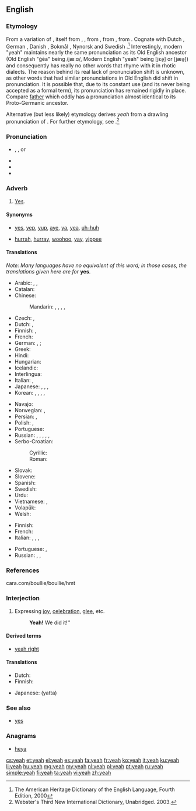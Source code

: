 ==English==
{{wikipedia}}

===Etymology===
{{wikipedia|yes and no}}
From a variation of {{term|yea|lang=en}}, itself from {{etyl|enm|en}} {{term|ya|lang=enm}}, {{term|ye|lang=enm}}, from {{etyl|ang|en}} {{m|ang|ġēa||yes}}, from {{etyl|gem-pro|en}} {{m|gem-pro|*ja||yes; thus, so}}, from {{etyl|ine-pro|en}} {{m|ine-pro|*yē||already}}. Cognate with Dutch {{term|ja|lang=nl}}, German {{term|ja|lang=de}}, Danish {{term|ja|lang=da}}, Bokmål {{term|ja|lang=nb}}, Nynorsk {{term|ja|lang=nn}} and Swedish {{term|ja|lang=sv}}.<ref>The American Heritage Dictionary of the English Language, Fourth Edition, 2000</ref> Interestingly, modern "yeah" maintains nearly the same pronunciation as its Old English ancestor (Old English "ġēa" being /jæːɑ/, Modern English "yeah" being [jɛə̯] or [jæə̯]) and consequently has really no other words that rhyme with it in rhotic dialects. The reason behind its real lack of pronunciation shift is unknown, as other words that had similar pronunciations in Old English did shift in pronunciation. It is possible that, due to its constant use (and its never being accepted as a formal term), its pronunciation has remained rigidly in place. Compare [[father]] which oddly has a pronunciation almost identical to its Proto-Germanic ancestor.

Alternative (but less likely) etymology derives ''yeah'' from a drawling pronunciation of {{term|yes|lang=en}}. For further etymology, see {{l|en|yes}}.<ref>Webster's Third New International Dictionary, Unabridged. 2003.</ref>

===Pronunciation===
* {{IPA|[jɛə̯]|lang=en}}, {{IPAchar|[jɛ.ə]}}, or {{IPAchar|[jæə̯]}}
* {{audio|en-us-yeah.ogg|Audio (US)|lang=en}}
* {{audio|en-us-yeah-interjection.ogg|Audio (US)|lang=en}}
* {{rhymes|ɛə|lang=en}}

===Adverb===
{{en-adv|-}}

# {{context|informal|lang=en}} [[yes|Yes]].

====Synonyms====
* {{sense|agreement}} [[yes]], [[yep]], [[yup]], [[aye]], [[ya]], [[yea]], [[uh-huh]]
* {{sense|joy}} [[hurrah]], [[hurray]], [[woohoo]], [[yay]], [[yippee]]<!--etc-->

====Translations====
''Note: Many languages have no equivalent of this word; in those cases, the translations given here are for'' '''yes'''.
{{trans-top|yes}}
* Arabic: {{t|ar|أَيْوَة}} {{qualifier|Eastern Arabic}}, {{t|ar|إِيَّة}} {{qualifier|Western Arabic}}, {{t|ar|آ}} {{qualifier|Egyptian Arabic}}
* Catalan: {{t+|ca|sí}}
* Chinese:
*: Mandarin: {{t+|cmn|是啊|tr=shì a|sc=Hani}}, {{t|cmn|[[對]][[啊]]|sc=Hani}}, {{t|cmn|[[对]][[啊]]|tr=duì a|sc=Hani}}, {{t+|cmn|啊|tr=à|sc=Hani}}, {{t+|cmn|嗯|tr=ǹg|sc=Hani}}
* Czech: {{t+|cs|jo}}, {{t+|cs|no}} <!-- Yes, this is in the right place, "no" means "yeah" or "yep" in Czech, Slovak, Polish -->
* Dutch: {{t+|nl|ja}}, {{t+|nl|jawel}}
* Finnish: {{t+|fi|joo}}, {{t+|fi|juu}}
* French: {{t+|fr|ouais}}
* German: {{i|yeah:}} {{t+|de|jo}}, {{t+|de|joa}}; {{i|yes:}} {{t+|de|ja}}
* Greek: {{t+|el|ναι}}
* Hindi: {{t+|hi|हाँ|tr=hā̃|sc=Deva}}
* Hungarian: {{t+|hu|igen}}
* Icelandic: {{t+|is|já}}
* Interlingua: {{t|ia|si}}
* Italian: {{t+|it|si}}, {{t+|it|già}}
* Japanese: {{t|ja|うん|tr=un}}, {{t+|ja|そう|tr=sō}}, {{t+|ja|ええ|tr=ē}}, {{t+|ja|ああ|tr=ā}}
* Korean: {{t+|ko|응|sc=Kore}}, {{t+|ko|네|sc=Kore}}, {{t+|ko|예|sc=Kore}}, {{t+|ko|응|sc=Kore}}, {{t+|ko|어|sc=Kore}}
{{trans-mid}}
* Navajo: {{t|nv|wehee}}
* Norwegian: {{t+|no|ja}}, {{t|no|yeah}}
* Persian: {{t+|fa|بله|tr=bale}}, {{t+|fa|آره|tr=âre|sc=fa-Arab}}
* Polish: {{t+|pl|tak}}, {{t+|pl|no}}<!-- Yes, this is in the right place, "no" means "yeah" or "yep" in Czech, Slovak, Polish -->
* Portuguese: {{t+|pt|sim}}
* Russian: {{t+|ru|ага́}}, {{t+|ru|ага́|tr=ahá}}, {{t+|ru|угу́}}, {{t+|ru|угу́|tr=uhú}}, {{t+|ru|так}}, {{t+|ru|ну}}
* Serbo-Croatian: {{t+|sh|da}} {{t+|sh|da}}
*: Cyrillic: {{t|sh|dа|sc=Cyrl}}
*: Roman: {{t+|sh|da|sc=Latn}}
* Slovak: {{t|sk|no}} <!-- Yes, this is in the right place, "no" means "yeah" or "yep" in Czech, Slovak, Polish -->
* Slovene: {{t+|sl|ja}}
* Spanish: {{t+|es|sí}}
* Swedish: {{t+|sv|ja|n}}
* Urdu: {{t|ur|ہاں|tr=hā̃|sc=ur-Arab}}
* Vietnamese: {{t|vi|ừ}} {{qualifier|informal}}, {{t+|vi|ờ}} {{qualifier|informal}}
* Volapük: {{t+|vo|si}}
* Welsh: {{t|cy|iah}}
{{trans-bottom}}

{{trans-top|expressing joy}}
* Finnish: {{t+|fi|joo}}
* French: {{t+|fr|ouais}}
* Italian: {{t+|it|sì}}, {{t+|it|vai}}, {{t+|it|evvai}}, {{t|it|evviva}}
{{trans-mid}}
* Portuguese: {{t+|pt|é!}}, {{t|pt|isso aí!}}
* Russian: {{t+|ru|да!}}, {{t+|ru|ура́!}}, {{t|ru|э-ге́й!}}
{{trans-bottom}}

===References===
<references/>
cara.com/boullie/boullie/hmt

===Interjection===
{{en-interj}}

# Expressing [[joy]], [[celebration]], [[glee]], etc.
#: '''Yeah!''' We did it!''

====Derived terms====
* [[yeah right]]

====Translations====
{{trans-top|expressing joy}}
* Dutch: {{t+|nl|euh}}
* Finnish: {{t|fi|jee}}
{{trans-mid}}
* Japanese: {{t|ja|やった}} (yatta)
{{trans-bottom}}

===See also===
* [[yes]]

===Anagrams===
* [[heya#English|heya]]

[[cs:yeah]]
[[et:yeah]]
[[el:yeah]]
[[es:yeah]]
[[fa:yeah]]
[[fr:yeah]]
[[ko:yeah]]
[[it:yeah]]
[[ku:yeah]]
[[li:yeah]]
[[hu:yeah]]
[[mg:yeah]]
[[my:yeah]]
[[nl:yeah]]
[[pl:yeah]]
[[pt:yeah]]
[[ru:yeah]]
[[simple:yeah]]
[[fi:yeah]]
[[ta:yeah]]
[[vi:yeah]]
[[zh:yeah]]